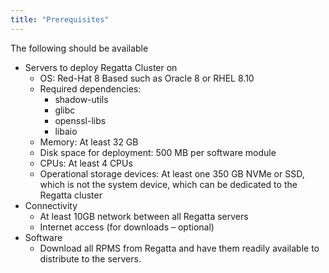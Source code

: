 ```yaml
---
title: "Prerequisites"
---
```


The following should be available

- Servers to deploy Regatta Cluster on
  - OS: Red-Hat 8 Based such as Oracle 8 or RHEL 8.10
  - Required dependencies:
    - shadow-utils
    - glibc
    - openssl-libs
    - libaio
  - Memory: At least 32 GB
  - Disk space for deployment: 500 MB per software module
  - CPUs: At least 4 CPUs
  - Operational storage devices: At least one 350 GB NVMe or SSD, which is not the
    system device, which can be dedicated to the Regatta cluster
- Connectivity
  - At least 10GB network between all Regatta servers
  - Internet access (for downloads – optional)
- Software
  - Download all RPMS from Regatta and have them readily available to distribute to
    the servers.